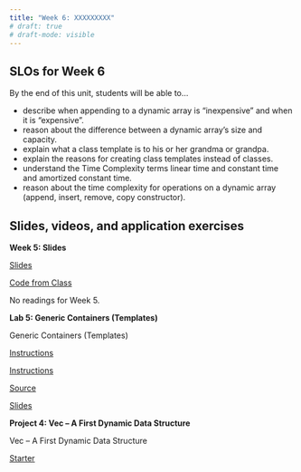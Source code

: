 ```yaml
---
title: "Week 6: XXXXXXXXX"
# draft: true
# draft-mode: visible
---
```


## SLOs for Week 6

By the end of this unit, students will be able to...

-   describe when appending to a dynamic array is "inexpensive" and when it is "expensive".
-   reason about the difference between a dynamic array's size and capacity.
-   explain what a class template is to his or her grandma or grandpa.
-   explain the reasons for creating class templates instead of classes.
-   understand the Time Complexity terms linear time and constant time and amortized constant time.
-   reason about the time complexity for operations on a dynamic array (append, insert, remove, copy constructor).

## Slides, videos, and application exercises

:::::: slide-deck
**Week 5: Slides**

::: slides
[Slides](https://docs.google.com/presentation/d/19Dyq-ocaGfhTA623PzKYofXuDHr-gz8eRP19zv65Mu0/edit?usp=sharing)
:::

::: source
[Code from Class](https://calvincollege-my.sharepoint.com/:f:/g/personal/vtn2_calvin_edu/Eredz2bHiShCtI0CVssiaggB8tUES6QbacEf2cc4PBhTgQ?e=uoV7Uu)
:::

::: reading
No readings for Week 5.

```{=html}
<!-- -   R4DS :: [Chp 2 - Introduction](https://r4ds.had.co.nz/explore-intro.html)
-   IMS :: [Sec 1.1 & 1.2 - Case study & Data basics](https://openintro-ims.netlify.app/data-hello.html) -->
```
:::

```{=html}
<!-- ::: video
[Video](https://youtu.be/_YqEHZccujc)
:::
-->
```
::::::

<!-- ## Lab -->

::::::: lab
**Lab 5: Generic Containers (Templates)**

Generic Containers (Templates)

::: instructions
[Instructions](labs/lab-05/lab05.qmd)
:::

::: instructions
[Instructions](slides/lab06-slides.qmd)
:::

::: starter
[Source](https://classroom.github.com/a/_TFPzkme)
:::

::: slides
[Slides](./slides/lab05-slides.qmd)
:::
:::::::

<!-- ## Homework assignments -->

:::: homework
**Project 4: Vec -- A First Dynamic Data Structure**

Vec -- A First Dynamic Data Structure

```{=html}
<!-- ::: instructions
[Instructions](projects/proj-04/proj04.qmd)
::: -->
```

```{=html}
<!-- ::: source
[Source](https://github.com/rstudio-education/datascience-box/tree/master/course-materials/hw-instructions/hw-10)
::: -->
```

::: starter
[Starter](https://classroom.github.com/a/BR1S81yc)
:::
::::

```{=html}
<!-- ::: exam
**Exam 1**
Exam on Friday during class. Bring your laptop. Content: Weeks 0 - 2.
::: -->
```

```{=html}
<!-- ::: application-exercise
**First dataviz**

> **Option 1 - UN Votes**
>
> ::: source
> [Source](https://github.com/rstudio-education/datascience-box/tree/master/course-materials/application-exercises/ae-01a-un-votes/unvotes.qmd)
> :::
>
> ::: video
> [Video](https://youtu.be/r-uTBEclM1E)
> :::

> **Option 2 - COVID-19**
>
> ::: source
> [Source](https://github.com/rstudio-education/datascience-box/blob/master/course-materials/application-exercises/ae-01b-covid/covid.qmd)
> :::
::: -->
```

```{=html}
<!-- ::: guest-lecture
**Alberto Cairo - How charts lie**

::: video
[Video](https://youtu.be/Low28hx4wyk)
:::
::: -->
```